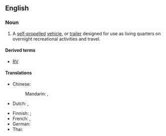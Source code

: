==English==
{{wikipedia}}

===Noun===
{{en-noun}}

# {{lb|en|North America}} A [[self-propelled]] [[vehicle]], or [[trailer]] designed for use as living quarters on overnight recreational activities and travel.

====Derived terms====
* [[RV]]

====Translations====
{{trans-top|vehicle or trailer}}
* Chinese:
*: Mandarin: {{t|cmn|露營車}}, {{t|cmn|露营车|tr=lùyíngchē}}
* Dutch: {{t+|nl|caravan|m}} {{q|trailer}}, {{t+|nl|camper|m}} {{q|vehicle}}
{{trans-mid}}
* Finnish: {{t+|fi|matkailuauto}} {{qualifier|self-propelled}}; {{t|fi|matkailuvaunu}} {{qualifier|trailer}}
* French: {{t+|fr|camping-car}}, {{t+|fr|véhicule récréatif}} {{qualifier|Quebec}}
* German: {{t+|de|Wohnmobil|n}}
* Thai: {{t|th|รถบ้าน}}
{{trans-bottom}}

{{topics|en|Vehicles}}